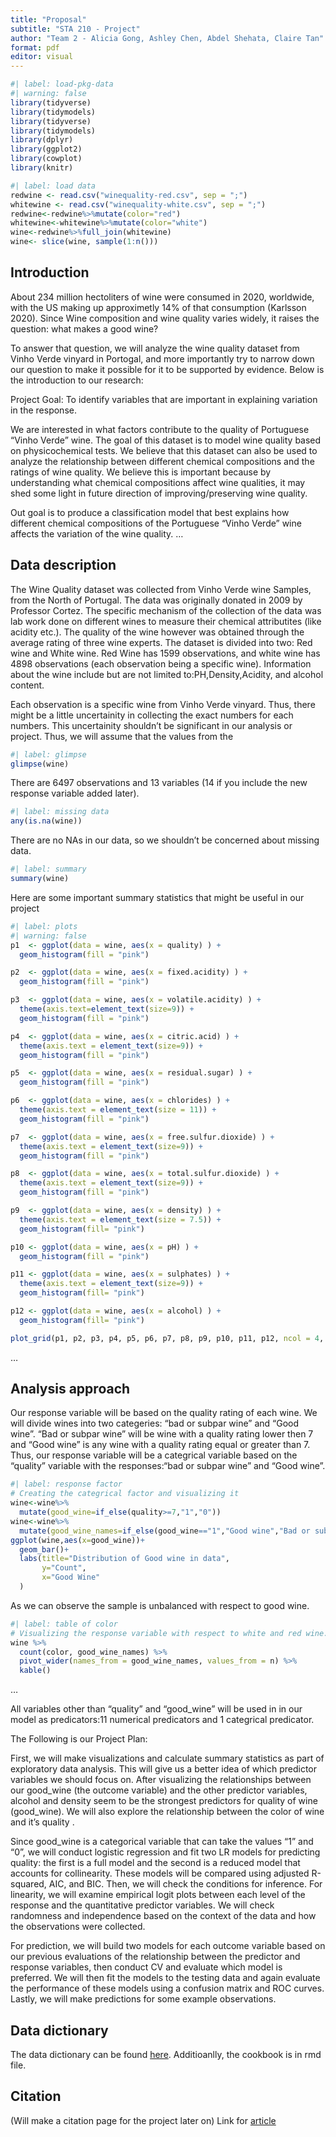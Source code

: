 ```yaml
---
title: "Proposal"
subtitle: "STA 210 - Project"
author: "Team 2 - Alicia Gong, Ashley Chen, Abdel Shehata, Claire Tan"
format: pdf
editor: visual
---
```


```r
#| label: load-pkg-data
#| warning: false
library(tidyverse)
library(tidymodels)
library(tidyverse)
library(tidymodels)
library(dplyr)
library(ggplot2)
library(cowplot)
library(knitr)
```

```r
#| label: load data
redwine <- read.csv("winequality-red.csv", sep = ";")
whitewine <- read.csv("winequality-white.csv", sep = ";")
redwine<-redwine%>%mutate(color="red")
whitewine<-whitewine%>%mutate(color="white")
wine<-redwine%>%full_join(whitewine)
wine<- slice(wine, sample(1:n()))
```

## Introduction

About 234 million hectoliters of wine were consumed in 2020, worldwide, with the US making up approximetly 14% of that consumption (Karlsson 2020). Since Wine composition and wine quality varies widely, it raises the question: what makes a good wine?

\par

To answer that question, we will analyze the wine quality dataset from Vinho Verde vinyard in Portogal, and more importantly try to narrow down our question to make it possible for it to be supported by evidence. Below is the introduction to our research:

\par

Project Goal: To identify variables that are important in explaining variation in the response.

We are interested in what factors contribute to the quality of Portuguese "Vinho Verde" wine. The goal of this dataset is to model wine quality based on physicochemical tests. We believe that this dataset can also be used to analyze the relationship between different chemical compositions and the ratings of wine quality. We believe this is important because by understanding what chemical compositions affect wine qualities, it may shed some light in future direction of improving/preserving wine quality.

Out goal is to produce a classification model that best explains how different chemical compositions of the Portuguese "Vinho Verde" wine affects the variation of the wine quality. ...

## Data description

The Wine Quality dataset was collected from Vinho Verde wine Samples, from the North of Portugal. The data was originally donated in 2009 by Professor Cortez. The specific mechanism of the collection of the data was lab work done on different wines to measure their chemical attributites (like acidity etc.). The quality of the wine however was obtained through the average rating of three wine experts. The dataset is divided into two: Red wine and White wine. Red Wine has 1599 observations, and white wine has 4898 observations (each observation being a specific wine). Information about the wine include but are not limited to:PH,Density,Acidity, and alcohol content.

\par

Each observation is a specific wine from Vinho Verde vinyard. Thus, there might be a little uncertainity in collecting the exact numbers for each numbers. This uncertainity shouldn't be significant in our analysis or project. Thus, we will assume that the values from the

```r
#| label: glimpse
glimpse(wine)
```

There are 6497 observations and 13 variables (14 if you include the new response variable added later).

```r
#| label: missing data
any(is.na(wine))


```

There are no NAs in our data, so we shouldn't be concerned about missing data.

```r
#| label: summary
summary(wine)

```

Here are some important summary statistics that might be useful in our project

```r
#| label: plots
#| warning: false
p1  <- ggplot(data = wine, aes(x = quality) ) + 
  geom_histogram(fill = "pink") 

p2  <- ggplot(data = wine, aes(x = fixed.acidity) ) + 
  geom_histogram(fill = "pink") 

p3  <- ggplot(data = wine, aes(x = volatile.acidity) ) + 
  theme(axis.text=element_text(size=9)) + 
  geom_histogram(fill = "pink") 

p4  <- ggplot(data = wine, aes(x = citric.acid) ) + 
  theme(axis.text = element_text(size=9)) + 
  geom_histogram(fill = "pink") 

p5  <- ggplot(data = wine, aes(x = residual.sugar) ) +
  geom_histogram(fill = "pink")

p6  <- ggplot(data = wine, aes(x = chlorides) ) + 
  theme(axis.text = element_text(size = 11)) + 
  geom_histogram(fill = "pink") 

p7  <- ggplot(data = wine, aes(x = free.sulfur.dioxide) ) + 
  theme(axis.text = element_text(size=9)) + 
  geom_histogram(fill = "pink") 

p8  <- ggplot(data = wine, aes(x = total.sulfur.dioxide) ) + 
  theme(axis.text = element_text(size=9)) + 
  geom_histogram(fill = "pink")

p9  <- ggplot(data = wine, aes(x = density) ) + 
  theme(axis.text = element_text(size = 7.5)) + 
  geom_histogram(fill= "pink")

p10 <- ggplot(data = wine, aes(x = pH) ) + 
  geom_histogram(fill = "pink")

p11 <- ggplot(data = wine, aes(x = sulphates) ) + 
  theme(axis.text = element_text(size=9)) + 
  geom_histogram(fill= "pink")

p12 <- ggplot(data = wine, aes(x = alcohol) ) + 
  geom_histogram(fill= "pink")

plot_grid(p1, p2, p3, p4, p5, p6, p7, p8, p9, p10, p11, p12, ncol = 4, nrow = 3)

```

...

## Analysis approach

Our response variable will be based on the quality rating of each wine. We will divide wines into two categeries: "bad or subpar wine" and "Good wine". "Bad or subpar wine" will be wine with a quality rating lower then 7 and "Good wine" is any wine with a quality rating equal or greater than 7. Thus, our response variable will be a categrical variable based on the "quality" variable with the responses:"bad or subpar wine" and "Good wine".

```r
#| label: response factor
# Creating the categrical factor and visualizing it
wine<-wine%>%
  mutate(good_wine=if_else(quality>=7,"1","0"))
wine<-wine%>%
  mutate(good_wine_names=if_else(good_wine=="1","Good wine","Bad or subpar wine"))
ggplot(wine,aes(x=good_wine))+
  geom_bar()+
  labs(title="Distribution of Good wine in data",
       y="Count",
       x="Good Wine"
  )
```

As we can observe the sample is unbalanced with respect to good wine.

```r
#| label: table of color
# Visualizing the response variable with respect to white and red wine.
wine %>%
  count(color, good_wine_names) %>%
  pivot_wider(names_from = good_wine_names, values_from = n) %>%
  kable()
```

...

All variables other than "quality" and "good_wine" will be used in in our model as predicators:11 numerical predicators and 1 categrical predicator.

\par

The Following is our Project Plan:

\par

First, we will make visualizations and calculate summary statistics as part of exploratory data analysis. This will give us a better idea of which predictor variables we should focus on. After visualizing the relationships between our good_wine (the outcome variable) and the other predictor variables, alcohol and density seem to be the strongest predictors for quality of wine (good_wine). We will also explore the relationship between the color of wine and it's quality .

Since good_wine is a categorical variable that can take the values "1" and "0", we will conduct logistic regression and fit two LR models for predicting quality: the first is a full model and the second is a reduced model that accounts for collinearity. These models will be compared using adjusted R-squared, AIC, and BIC. Then, we will check the conditions for inference. For linearity, we will examine empirical logit plots between each level of the response and the quantitative predictor variables. We will check randomness and independence based on the context of the data and how the observations were collected.

For prediction, we will build two models for each outcome variable based on our previous evaluations of the relationship between the predictor and response variables, then conduct CV and evaluate which model is preferred. We will then fit the models to the testing data and again evaluate the performance of these models using a confusion matrix and ROC curves. Lastly, we will make predictions for some example observations.

## Data dictionary

The data dictionary can be found [here](https://archive.ics.uci.edu/ml/datasets/wine+quality).
Additioanlly, the cookbook is in rmd file.

## Citation 
(Will make a citation page for the project later on) Link for [article](https://www.forbes.com/sites/karlsson/2021/12/31/wine-consumption-in-the-world-2020-in-decline-a-detailed-look/#:~:text=The%20world's%20wine%20consumption%20in,the%20lowest%20level%20since%202002.)

